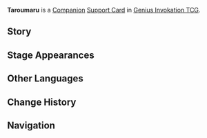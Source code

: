 {{About|the [[Genius Invokation TCG]] Support Card|the [[NPC]]|Taroumaru}}
{{Genius Invokation TCG Infobox
|title     = Taroumaru
|id        = 322024
|image     = Taroumaru Support Card.png
|type      = Support Card
|group     = Companion
|effect    = '''When played:''' Create 4 '''[[Taroumaru's Savings]]''' and distribute them evenly in your deck.<br>'''After you have played 2 Taroumaru's Savings cards:''' Discard this card and summon 1 '''[[Taroumaru Enraged]]'''.<br><br>{{TCG Summon|Taroumaru's Savings}}<br>'''Cost:''' {{TCG Cost|0|Matching}}<br><br>{{TCG Summon|Taroumaru Enraged}}
|unaligned = 2
|source1   = {{Sold By}}
|features  = Taroumaru
}}
'''Taroumaru''' is a [[Companion Card|Companion]] [[Support Card]] in [[Genius Invokation TCG]].

==Story==
{{Description|The boss of Komore Teahouse, with whom all staff members are said to have signed a "contract"...<br>Few people know that back in the day, Taroumaru would accompany powerful ninja of the Shuumatsuban, striving in service of the Yashiro Commission...|title=Taroumaru}}

==Stage Appearances==
{{Genius Invokation TCG Stage Appearances}}

==Other Languages==
{{Other Languages|Transclude=Taroumaru}}

==Change History==
{{Change History|4.6}}

==Navigation==
{{Genius Invokation TCG Navbox|Support Card Obtainable}}